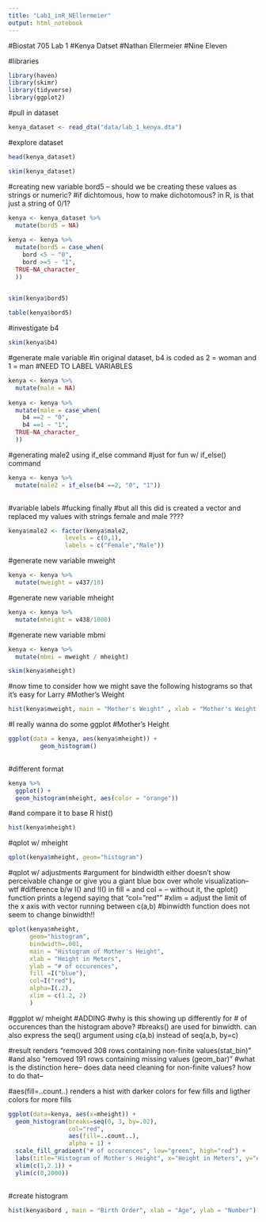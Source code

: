 ---
title: "Lab1_inR_NEllermeier"
output: html_notebook
---

#Biostat 705 Lab 1
#Kenya Datset
#Nathan Ellermeier
#Nine Eleven


#libraries
```{r}
library(haven)
library(skimr)
library(tidyverse)
library(ggplot2)
```


#pull in dataset
```{r}

kenya_dataset <- read_dta("data/lab_1_kenya.dta")
```


#explore dataset
```{r}
head(kenya_dataset)
```


```{r}
skim(kenya_dataset)
```

#creating new variable bord5 -- should we be creating these values as strings or numeric?
#if dichtomous, how to make dichotomous? in R, is that just a string of 0/1?
```{r}
kenya <- kenya_dataset %>%
  mutate(bord5 = NA)
    
kenya <- kenya %>%
  mutate(bord5 = case_when(
    bord <5 ~ "0",
    bord >=5 ~ "1",
  TRUE~NA_character_
  ))
  
```

```{r}
skim(kenya$bord5)

table(kenya$bord5)

```
#investigate b4
```{r}
skim(kenya$b4)
```


#generate male variable
#in original dataset, b4 is coded as 2 = woman and 1 = man
#NEED TO LABEL VARIABLES
```{r}
kenya <- kenya %>%
  mutate(male = NA)
    
kenya <- kenya %>%
  mutate(male = case_when(
    b4 ==2 ~ "0",
    b4 ==1 ~ "1",
  TRUE~NA_character_
  ))
```


#generating male2 using if_else command
#just for fun w/ if_else() command
```{r}
kenya <- kenya %>%
  mutate(male2 = if_else(b4 ==2, "0", "1"))
  
```

#variable labels
#fucking finally
#but all this did is created a vector and replaced my values with strings female and male  ????
```{r}
kenya$male2 <- factor(kenya$male2,
                levels = c(0,1),
                labels = c("Female","Male"))
```


#generate new variable mweight
```{r}
kenya <- kenya %>%
  mutate(mweight = v437/10)

```

#generate new variable mheight
```{r}
kenya <- kenya %>%
  mutate(mheight = v438/1000)
```

#generate new variable mbmi
```{r}
kenya <- kenya %>%
  mutate(mbmi = mweight / mheight)
```

```{r}
skim(kenya$mheight)
```



#now time to consider how we might save the following histograms so that it's easy for Larry
#Mother's Weight
```{r}
hist(kenya$mweight, main = "Mother's Weight" , xlab = "Mother's Weight in Kg", ylab = "# of occurences")
```


#I really wanna do some ggplot
#Mother's Height

```{r}
ggplot(data = kenya, aes(kenya$mheight)) +
         geom_histogram()
  
```

#different format
```{r}
kenya %>%
  ggplot() +
  geom_histogram(mheight, aes(color = "orange"))
```



#and compare it to base R hist()
```{r}
hist(kenya$mheight)
```


#qplot w/ mheight

```{r}
qplot(kenya$mheight, geom="histogram")
```

#qplot w/ adjustments
#argument for bindwidth either doesn't show perceivable change or give you a giant blue box over whole visualization-- wtf
#difference b/w I() and !I() in fill = and col = -- without it, the qplot() function prints a legend saying that "col="red""
#xlim = adjust the limit of the x axis with vector running between c(a,b)
#binwidth function does not seem to change binwidth!!
```{r}
qplot(kenya$mheight, 
      geom="histogram",
      bindwidth=.001,
      main = "Histogram of Mother's Height",
      xlab = "Height in Meters",
      ylab = "# of occurences",
      fill =I("blue"),
      col=I("red"),
      alpha=I(.2),
      xlim = c(1.2, 2)
      )
```




#ggplot w/ mheight
#ADDING
#why is this showing up differently for # of occurences than the histogram above?
#breaks() are used for binwidth. can also express the seq() argument using c(a,b) instead of seq(a,b, by=c)

#result renders "removed 308 rows containing non-finite values(stat_bin)"
#and also "removed 191 rows containing missing values (geom_bar)"
#what is the distinction here-- does data need cleaning for non-finite values? how to do that--

#aes(fill=..count..) renders a hist with darker colors for few fills and ligther colors for more fills
```{r}
ggplot(data=kenya, aes(x=mheight)) +
  geom_histogram(breaks=seq(0, 3, by=.02),
                 col="red",
                 aes(fill=..count..),
                 alpha = 1) +
  scale_fill_gradient("# of occurences", low="green", high="red") +
  labs(title="Histogram of Mother's Height", x="Height in Meters", y="# of occurences") +
  xlim(c(1,2.1)) +
  ylim(c(0,2000))
                 
```












#create histogram
```{r}
hist(kenya$bord , main = "Birth Order", xlab = "Age", ylab = "Number")
```


```{r}

```


































